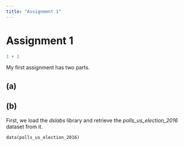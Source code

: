 ```yaml
---
title: "Assignment 1"
---
```


# Assignment 1

```r
1 + 1
```

My first assignment has two parts.

## (a)

## (b)

First, we load the *dslabs* library and retrieve the *polls_us_election_2016* dataset from it.

```{library(dslabs)}
data(polls_us_election_2016)
```
